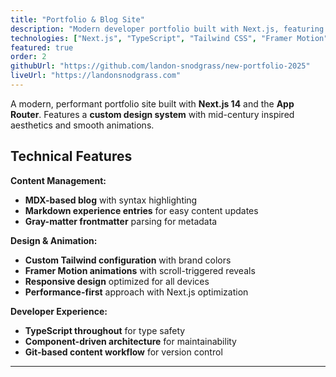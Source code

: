 ```yaml
---
title: "Portfolio & Blog Site"
description: "Modern developer portfolio built with Next.js, featuring MDX blog and animated UI components"
technologies: ["Next.js", "TypeScript", "Tailwind CSS", "Framer Motion", "MDX"]
featured: true
order: 2
githubUrl: "https://github.com/landon-snodgrass/new-portfolio-2025"
liveUrl: "https://landonsnodgrass.com"
---
```


A modern, performant portfolio site built with **Next.js 14** and the **App Router**. Features a **custom design system** with mid-century inspired aesthetics and smooth animations.

## Technical Features

**Content Management:**
- **MDX-based blog** with syntax highlighting
- **Markdown experience entries** for easy content updates
- **Gray-matter frontmatter** parsing for metadata

**Design & Animation:**
- **Custom Tailwind configuration** with brand colors
- **Framer Motion animations** with scroll-triggered reveals
- **Responsive design** optimized for all devices
- **Performance-first** approach with Next.js optimization

**Developer Experience:**
- **TypeScript throughout** for type safety
- **Component-driven architecture** for maintainability
- **Git-based content workflow** for version control

---